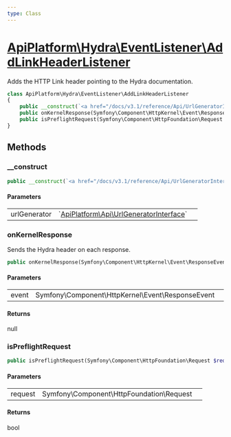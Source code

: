```yaml
---
type: Class
---
```


# [ApiPlatform\Hydra\EventListener\AddLinkHeaderListener](/docs/v3.1/reference/Hydra/EventListener/AddLinkHeaderListener)

Adds the HTTP Link header pointing to the Hydra documentation.


```php
class ApiPlatform\Hydra\EventListener\AddLinkHeaderListener
{
    public __construct(`<a href="/docs/v3.1/reference/Api/UrlGeneratorInterface">ApiPlatform\Api\UrlGeneratorInterface</a>` $urlGenerator)
    public onKernelResponse(Symfony\Component\HttpKernel\Event\ResponseEvent $event): null
    public isPreflightRequest(Symfony\Component\HttpFoundation\Request $request): bool
}
```
## Methods

### __construct



```php
public __construct(`<a href="/docs/v3.1/reference/Api/UrlGeneratorInterface">ApiPlatform\Api\UrlGeneratorInterface</a>` $urlGenerator)
```

#### Parameters

<table><tbody>
<tr><td>urlGenerator</td><td>`<a href="/docs/v3.1/reference/Api/UrlGeneratorInterface">ApiPlatform\Api\UrlGeneratorInterface</a>`</td><td></td></tr>
</tbody>
</table>

### onKernelResponse

Sends the Hydra header on each response.

```php
public onKernelResponse(Symfony\Component\HttpKernel\Event\ResponseEvent $event): null
```

#### Parameters

<table><tbody>
<tr><td>event</td><td>Symfony\Component\HttpKernel\Event\ResponseEvent</td><td></td></tr>
</tbody>
</table>

#### Returns

null

### isPreflightRequest



```php
public isPreflightRequest(Symfony\Component\HttpFoundation\Request $request): bool
```

#### Parameters

<table><tbody>
<tr><td>request</td><td>Symfony\Component\HttpFoundation\Request</td><td></td></tr>
</tbody>
</table>

#### Returns

bool
